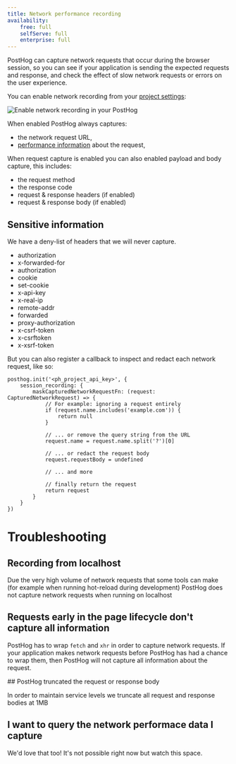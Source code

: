 ```yaml
---
title: Network performance recording
availability:
    free: full
    selfServe: full
    enterprise: full
---
```


PostHog can capture network requests that occur during the browser session, so you can see if your application is sending the expected requests and response, and check the effect of slow network requests or errors on the user experience.

You can enable network recording from your [project settings](https://app.posthog.com/project/settings):

![Enable network recording in your PostHog](../../images/docs/session-replay/enable-session-replay-in-project-settings.png)

When enabled PostHog always captures:

* the network request URL, 
* [performance information](https://developer.mozilla.org/en-US/docs/Web/API/PerformanceEntry) about the request,

When request capture is enabled you can also enabled payload and body capture, this includes:

* the request method
* the response code
* request & response headers (if enabled)
* request & response body (if enabled)

## Sensitive information

We have a deny-list of headers that we will never capture.

* authorization
* x-forwarded-for
* authorization
* cookie
* set-cookie
* x-api-key
* x-real-ip
* remote-addr
* forwarded
* proxy-authorization
* x-csrf-token
* x-csrftoken
* x-xsrf-token

But you can also register a callback to inspect and redact each network request, like so:

```js-web
posthog.init('<ph_project_api_key>', {
    session_recording: {
        maskCapturedNetworkRequestFn: (request: CapturedNetworkRequest) => {
            // For example: ignoring a request entirely
            if (request.name.includes('example.com')) {
                return null
            }

            // ... or remove the query string from the URL
            request.name = request.name.split('?')[0]

            // ... or redact the request body
            request.requestBody = undefined

            // ... and more

            // finally return the request
            return request
        }
    }
})
```

# Troubleshooting

## Recording from localhost

Due the very high volume of network requests that some tools can make (for example when running hot-reload during development) PostHog does not capture network requests when running on localhost

## Requests early in the page lifecycle don't capture all information

PostHog has to wrap `fetch` and `xhr` in order to capture network requests. If your application makes network requests before PostHog has had a chance to wrap them, then PostHog will not capture all information about the request.

## PostHog truncated the request or response body

In order to maintain service levels we truncate all request and response bodies at 1MB

## I want to query the network performace data I capture

We'd love that too! It's not possible right now but watch this space.